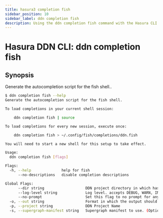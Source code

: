 ```yaml
---
title: hasura3 completion fish
sidebar_position: 10
sidebar_label: ddn completion fish
description: Using the ddn completion fish command with the Hasura CLI
---
```


# Hasura DDN CLI: ddn completion fish 

## Synopsis
Generate the autocompletion script for the fish shell..

```bash
$ ddn completion fish --help
Generate the autocompletion script for the fish shell.

To load completions in your current shell session:

	ddn completion fish | source

To load completions for every new session, execute once:

	ddn completion fish > ~/.config/fish/completions/ddn.fish

You will need to start a new shell for this setup to take effect.

Usage:
  ddn completion fish [flags]

Flags:
  -h, --help              help for fish
      --no-descriptions   disable completion descriptions

Global Flags:
      --dir string                   DDN project directory in which hasura.yaml is present (default ".")
      --log-level string             Log level. accepts DEBUG, WARN, INFO, ERROR, FATAL (default "INFO")
      --no-prompt                    Set this flag to no prompt for anything, the command fails if any input is missing
  -o, --out string                   Format in which the output should be printed, accepts table, json and yaml (default "table")
  -p, --project string               DDN Project Name
  -s, --supergraph-manifest string   Supergraph manifest to use. (Optional. DefaultSupergraphManifest used  if not provided)
```

